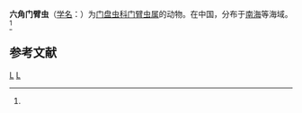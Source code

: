 {{Speciesbox
| taxon = Pylolena hexagona
| binomial_authority = (Chen et Tan, 1989)<ref name='id9119'>{{cite web| url =http://www.bioinfo.cn/db05/BjdwSpecies.php?action=view&id=9119| title =六角门臂虫| work =《中国动物物种编目数据库》| publisher =中国科学院微生物研究所| author =中国科学院动物研究所| accessdate =2009-04-16| deadurl =yes| archiveurl =https://web.archive.org/web/20160305044441/http://www.bioinfo.cn/db05/BjdwSpecies.php?action=view&id=9119| archivedate =2016-03-05}}</ref>
}}

'''六角门臂虫'''（[[学名|学名]]：{{lang|la|''Pylolena hexagona''}}）为[[门盘虫科|门盘虫科]][[门臂虫属|门臂虫属]]的动物。在中国，分布于[[南海|南海]]等海域。<ref name='id9119'/>

== 参考文献 ==
{{reflist}}

{{放射虫小作品}}

{{Taxonbar}}
[[Category:1989年描述的动物|L]]
[[Category:门臂虫属|L]]